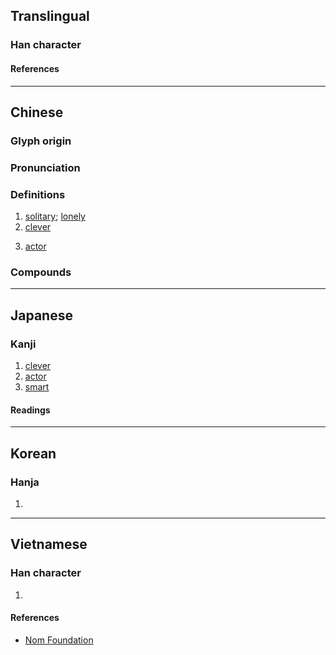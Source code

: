 {{character info/new}}
==Translingual==

===Han character===
{{Han char|rn=9|rad=人|as=05|sn=7|four=28237|canj=OOII|ids=⿰亻令}}

====References====
{{Han ref|kx=0097.030|dkj=00478|dj=0205.100|hdz=10137.020|uh=4F36}}

----

==Chinese==
{{zh-forms}}
{{zh-wp}}

===Glyph origin===
{{Han etym}}

===Pronunciation===
{{zh-pron
|m=líng
|c=ling4
|h=pfs=làng
|mn=qz,twv,xm,zz:léng/tw:lêng
|mn-t=lêng5
|mc=y
|oc=y
|cat=n
}}

===Definitions===
{{zh-hanzi}}

# [[solitary]]; [[lonely]]
# [[clever]]
# {{lb|zh|historical}} [[actor]]

===Compounds===
{{zh-der|伶盜龍|伶俐|伶俜|伶透|急伶俐|女伶|伶人|伶仃孤苦|口齒伶俐|伶俐人|俐齒伶牙|伶仃話|不伶不俐|伶俐嘴乖|坤伶|不伶俐|伶仃洋|伶便|伶俐乖覺|伶仃|孤苦伶仃|孤伶伶|伶伶俐俐|伶官|優伶|伶倫|伶俐聰敏|伶牙俐齒|名伶|伶口俐舌|劉伶病酒|伶優|伶牙俐嘴|疾伶|百伶百俐|積伶|瘦伶仃|精伶|胡伶|聰明伶俐}}

----

==Japanese==

===Kanji===
{{ja-kanji|grade=|rs=人05}}

# [[clever]]
# [[actor]]
# [[smart]]

====Readings====
{{ja-readings
|goon=りょう
|kanon=れい
|kun=わざおぎ
}}

----

==Korean==

===Hanja===
{{ko-hanja|령}}

# {{rfdef|ko|sort=人05}}

----

==Vietnamese==

===Han character===
{{vi-readings|reading=[[rành]], [[lanh]], [[linh]], [[nhanh]], [[rảnh]], [[ranh]], [[rình]], [[lánh]]|rs=人05}}

# {{rfdef|vi|sort=人05}}

====References====
* [http://nomfoundation.org/common/nom_details.php?codepoint=4f36 Nom Foundation]